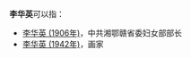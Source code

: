 '''李华英'''可以指：
* [[李华英_(1906年)|李华英 (1906年)]]，中共湘鄂赣省委妇女部部长
* [[李华英_(1942年)|李华英 (1942年)]]，画家

{{disambig}}